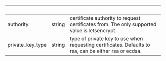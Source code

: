 
| &nbsp;           | &nbsp; | &nbsp;                                                                                                |
| ---------------- | ------ | ----------------------------------------------------------------------------------------------------- |
| authority        | string | certificate authority to request certificates from. The only supported value is letsencrypt.          |
| private_key_type | string | type of private key to use when requesting certificates. Defaults to rsa, can be either rsa or ecdsa. |
